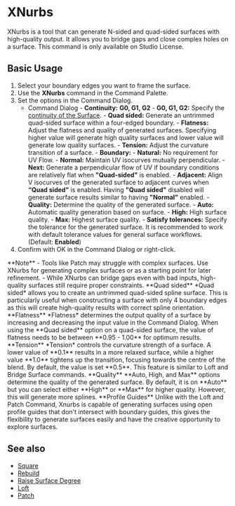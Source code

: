 

# XNurbs

<Reference shortcut="" command="XNurbs" button=""/>

XNurbs is a tool that can generate N-sided and quad-sided surfaces with high-quality output. It allows you to bridge gaps and close complex holes on a surface. This command is only available on Studio License.

## Basic Usage

1. Select your boundary edges you want to frame the surface.
2. Use the **XNurbs** command in the Command Palette.
3. Set the options in the Command Dialog.
    - <Kst>Command Dialog</Kst>
          - **Continuity:** **G0, G1, G2**
            - **G0, G1, G2:** Specify the [continuity of the Surface](/cad-essentials/continuity-curve-and-surface).
          - **Quad sided:** Generate an untrimmed quad-sided surface within a four-edged boundary.
          - **Flatness:** Adjust the flatness and quality of generated surfaces. Specifying higher value will generate high quality surfaces and lower value will generate low quality surfaces.
          - **Tension:** Adjust the curvature transition of a surface.
          - **Boundary:** 
                - **Natural:** No requirement for UV Flow.
                - **Normal:** Maintain UV isocurves mutually perpendicular.
                - **Next:** Generate a perpendicular flow of UV if boundary conditions are relatively flat when **"Quad-sided"** is enabled.
                - **Adjacent:** Align V isocurves of the generated surface to adjacent curves when **“Quad sided”** is enabled. Having **"Quad sided"** disabled will generate surface results similar to having **"Normal"** enabled.
          - **Quality:** Determine the quality of the generated surface. 
                - **Auto:** Automatic quality generation based on surface.
                - **High:** High surface quality.
                - **Max:** Highest surface quality.
          - **Satisfy tolerances:** Specify the tolerance for the generated surface. It is recommended to work with default tolerance values for general surface workflows. (Default: **Enabled**)
5. Confirm with OK in the Command Dialog or right-click.

<VideoPlayer fileName="xnurbs"/>

<Callout type="warning" emoji="ℹ️">
**Note**    
- Tools like Patch may struggle with complex surfaces. Use XNurbs for generating complex surfaces or as a starting point for  later refinement.  
- While XNurbs can bridge gaps even with bad inputs, high-quality surfaces still require proper constraints.   
</Callout>

<Callout type="info" emoji="ℹ️">
**Quad sided**    
*Quad sided* allows you to create an untrimmed quad-sided spline surface. This is particularly useful when constructing a surface with only 4 boundary edges as this will create high-quality results with correct spline orientation.
</Callout>
<VideoPlayer fileName="xnurbs-quad-sided"/>

<Callout type="info" emoji="ℹ️"> 
**Flatness**      
*Flatness* determines the output quality of a surface by increasing and decreasing the input value in the Command Dialog. When using the **Quad sided** option on a quad-sided surface, the value of flatness needs to be between **0.95 - 1.00** for optimum results.
</Callout>
<VideoPlayer fileName="xnurbs-flatness"/>

<Callout type="info" emoji="ℹ️"> 
**Tension**      
*Tension* controls the curvature strength of a surface. A lower value of **0.1** results in a more relaxed surface, while a higher value **1.0** tightens up the transition, focusing towards the centre of the blend. By default, the value is set **0.5**. This feature is similar to Loft and Bridge Surface commands. 
</Callout>
<VideoPlayer fileName="xnurbs-tension"/>

<Callout type="info" emoji="ℹ️">
**Quality**       
**Auto, High, and Max** options determine the quality of the generated surface. By default, it is on **Auto** but you can select either **High** or **Max** for higher quality. However, this will generate more splines.
</Callout>
<VideoPlayer fileName="xnurbs-quality"/>

<Callout type="info" emoji="ℹ️">
**Profile Guides**      
Unlike with the Loft and Patch Command, Xnurbs is capable of generating surfaces using open profile guides that don't intersect with boundary guides, this gives the flexibility to generate surfaces easily and have the creative opportunity to explore surfaces.
</Callout>
<VideoPlayer fileName="xnurbs-profile-guides"/>

## See also
- [Square](square)
- [Rebuild](rebuild)
- [Raise Surface Degree](raise-surface-degree)
- [Loft](loft)
- [Patch](patch)